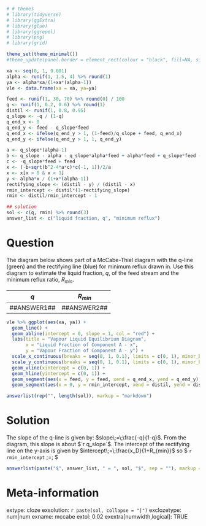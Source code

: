 ```r
# # themes
# library(tidyverse)
# library(ggExtra)
# library(glue)
# library(ggrepel)
# library(png)
# library(grid)

theme_set(theme_minimal())
#theme_update(panel.border = element_rect(colour = "black", fill=NA, size=2))

xa <- seq(0, 1, 0.001)
alpha <- runif(1, 1.5, 4) %>% round(1)
ya <- alpha*xa/(1+xa*(alpha-1))
vle <- data.frame(xa = xa, ya=ya)

feed <- runif(1, 30, 70) %>% round(0) / 100
q <- runif(1, 0.2, 0.6) %>% round(1)
distil <- runif(1, 0.8, 0.95)
q_slope <- -q / (1-q)
q_end_x <- 0
q_end_y <- feed - q_slope*feed
q_end_x <- ifelse(q_end_y > 1, (1-feed)/q_slope + feed, q_end_x)
q_end_y <- ifelse(q_end_y > 1, 1, q_end_y)

a <- q_slope*(alpha-1)
b <- q_slope - alpha - q_slope*alpha*feed + alpha*feed + q_slope*feed - feed
c <- -q_slope*feed + feed
x <- (-b+sqrt(b^2-4*a*c)*c(-1, 1))/2/a
x <- x[x > 0 & x < 1]
y <- alpha*x / (1+x*(alpha-1))
rectifying_slope <- (distil - y) / (distil - x)
rmin_intercept <- distil*(1-rectifying_slope)
rmin <- distil/rmin_intercept - 1

## solution
sol <- c(q, rmin) %>% round(3)
answer_list <- c("liquid fraction, q", "minimum reflux")
```

Question
========
  
  The diagram below shows part of a McCabe-Thiel diagram with the q-line (green) and the rectifying line (blue) for minimum reflux drawn in. Use this diagram to estimate the liquid fraction, $q$, of the feed stream and the minimum reflux ratio, $R_{min}$.
  
|$q$              |    $R_{min}$         |
|:---------------:|:--------------------:|
|\#\#ANSWER1\#\#  | \#\#ANSWER2\#\#     |

```r
vle %>% ggplot(aes(xa, ya)) + 
  geom_line() + 
  geom_abline(intercept = 0, slope = 1, col = "red") + 
  labs(title = "Vapour Liquid Equilibrium Diagram",
       x = "Liquid Fraction of Component A - x",
       y = "Vapour Fraction of Component A - y") +
  scale_x_continuous(breaks = seq(0, 1, 0.1), limits = c(0, 1), minor_breaks = seq(0, 1, 0.05)) +
  scale_y_continuous(breaks = seq(0, 1, 0.1), limits = c(0, 1), minor_breaks = seq(0, 1, 0.05)) +
  geom_vline(xintercept = c(0, 1)) + 
  geom_hline(yintercept = c(0, 1)) + 
  geom_segment(aes(x = feed, y = feed, xend = q_end_x, yend = q_end_y), col = "green") + 
  geom_segment(aes(x = 0, y = rmin_intercept, xend = distil, yend = distil), col = "blue")
```



```r
answerlist(rep("", length(sol)), markup = "markdown")
```


Solution
========
  The slope of the q-line is given by: $slope\;=\;\frac{-q}{1-q}$. From the diagram, this slope is about $`r q_slope`$. The intercept of the rectifying line on the y-axis is given by $intercept\;=\;\frac{x_D}{1+R_{min}}$ so $ `r rmin_intercept` \;=\; \frac{ `r distil`}{1 + R_{min}}$
  


```r
answerlist(paste("$", answer_list, " = ", sol, "$", sep = ""), markup = "markdown")
```

  
  
Meta-information
================
extype: cloze
exsolution: `r paste(sol, collapse = "|")`
exclozetype: num|num
exname: mccabe
extol: 0.02
exextra[numwidth,logical]: TRUE